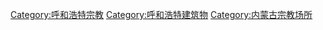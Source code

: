 [[Category:呼和浩特宗教|Category:呼和浩特宗教]]
[[Category:呼和浩特建筑物|Category:呼和浩特建筑物]]
[[Category:内蒙古宗教场所|Category:内蒙古宗教场所]]